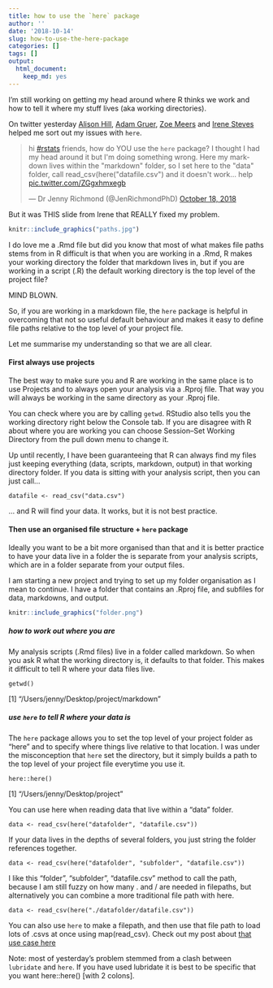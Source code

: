 ```yaml
---
title: how to use the `here` package 
author: ''
date: '2018-10-14'
slug: how-to-use-the-here-package
categories: []
tags: []
output:
  html_document:
    keep_md: yes
---
```


I'm still working on getting my head around where R thinks we work and how to tell it where my stuff lives (aka working directories). 

On twitter yesterday [Alison Hill](@apreshill), [Adam Gruer](@AdamGruer), [Zoe Meers](@zoe_meers) and [Irene Steves](@i_steves) helped me sort out my issues with `here`. 

<blockquote class="twitter-tweet" data-lang="en"><p lang="en" dir="ltr">hi <a href="https://twitter.com/hashtag/rstats?src=hash&amp;ref_src=twsrc%5Etfw">#rstats</a> friends, how do YOU use the `here` package? I thought I had my head around it but I&#39;m doing something wrong. Here my markdown lives within the &quot;markdown&quot; folder, so I set here to the &quot;data&quot; folder, call read_csv(here(&quot;datafile.csv&quot;) and it doesn&#39;t work... help <a href="https://t.co/ZGgxhmxegb">pic.twitter.com/ZGgxhmxegb</a></p>&mdash; Dr Jenny Richmond (@JenRichmondPhD) <a href="https://twitter.com/JenRichmondPhD/status/1053032110749937664?ref_src=twsrc%5Etfw">October 18, 2018</a></blockquote>
<script async src="https://platform.twitter.com/widgets.js" charset="utf-8"></script>



But it was THIS slide from Irene that REALLY fixed my problem. 

```r
knitr::include_graphics("paths.jpg")
```



I do love me a .Rmd  file but did you know that most of what makes file paths stems from in R difficult is that when you are working in a .Rmd, R makes your working directory the folder that markdown lives in, but if you are working in a script (.R) the default working directory is the top level of the project file? 

MIND BLOWN. 

So, if you are working in a markdown file, the `here` package is helpful in overcoming that not so useful default behaviour and makes it easy to define file paths relative to the top level of your project file. 

Let me summarise my understanding so that we are all clear. 

#### First always use projects

The best way to make sure you and R are working in the same place is to use Projects and to always open your analysis via a .Rproj file. That way you will always be working in the same directory as your .Rproj file. 

You can check where you are by calling `getwd`. RStudio also tells you the working directory right below the Console tab. If you are disagree with R about where you are working you can choose Session--Set Working Directory from the pull down menu to change it. 

Up until recently, I have been guaranteeing that R can always find my files just keeping everything (data, scripts, markdown, output) in that working directory folder. If you data is sitting with your analysis script, then you can just call...

```
datafile <- read_csv("data.csv")
```

... and R will find your data. It works, but it is not best practice.

#### Then use an organised file structure + `here` package 

Ideally you want to be a bit more organised than that and it is better practice to have your data live in a folder the is separate from your analysis scripts, which are in a folder separate from your output files. 

I am starting a new project and trying to set up my folder organisation as I mean to continue. I have a folder that contains an .Rproj file, and subfiles for data, markdowns, and output. 

```r
knitr::include_graphics("folder.png")
```



##### how to work out where you are

My analysis scripts (.Rmd files) live in a folder called markdown. So when you ask R what the working directory is, it defaults to that folder. This makes it difficult to tell R where your data files live. 

```
getwd()

```
[1] "/Users/jenny/Desktop/project/markdown"

##### use `here` to tell R where your data is

The `here` package allows you to set the top level of your project  folder as "here" and to specify where things live relative to that location. I was under the  misconception that `here` set the directory, but it simply builds a path to the top level of your project file everytime you use it. 

```
here::here()

```
[1] "/Users/jenny/Desktop/project"

You can use here when reading data that live within a "data" folder. 

```
data <- read_csv(here("datafolder", "datafile.csv"))
```

If your data lives in the depths of several folders, you just string the folder references together. 

```
data <- read_csv(here("datafolder", "subfolder", "datafile.csv"))
```

I like this "folder", "subfolder", "datafile.csv" method to call the path, because I am still fuzzy on how many . and / are needed in filepaths, but alternatively you can combine a more traditional file path with here. 

```
data <- read_csv(here("./datafolder/datafile.csv"))

```

You can also use `here` to make a filepath, and then use that file path to load lots of .csvs at once using map(read_csv). Check out my post about [that use case here](http://jenrichmond.rbind.io/post/where-is-here/)


Note: most of yesterday's problem stemmed from a clash between `lubridate` and `here`. If you have used lubridate it is best to be specific that you want here::here() [with 2 colons].
